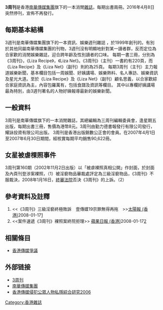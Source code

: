 {{multiple issues|
{{citation style|time=2018-05-20T10:01:47+00:00}}
{{no footnotes|time=2018-05-20T10:01:47+00:00}}
{{refimprove|time=2018-05-20T10:01:47+00:00}}
}}
'''3周刊'''是香港[[南華傳媒集團|南華傳媒集團]]旗下的一本消閒[[雜誌|雜誌]]，每期出書兩冊。2016年4月8日突然停刊，宣佈不再發行。

== 每期基本結構 ==
3週刊是南華傳媒集團旗下的一本資訊、娛樂週刊雜誌 ，於1999年創刊的。有別於其他同屬南華傳媒集團的刊物，3週刊沒有明顯地針對某一讀者群，反而定位為合家歡的消閒娛樂雜誌，迎合跨年齡及性別讀者的口味。
每期一書三冊，分別為《3周刊》，《Liza Recipe》，《Liza Net》。《3周刊》（主刊）一書約有220頁，而《Liza Recipe》及《Liza Net》（副刊）則約為25頁。
每期3周刊（主刊）主力報道娛樂新聞，基本欄目包括一周娛聞、好姨講場、娛樂熱料、名人專訪、娛樂資訊及星光大道。至於《Liza Recipe》及《Liza Net》（副刊）顧名思義，以合家歡綜合家庭資訊為主，內容包羅萬有，包括食譜及資訊等欄目。
其中以專欄好姨講場最為特別，由3週刊著名的人物好姨報導最新的娛樂新聞。

== 一般資料 ==
3周刊是南華傳媒旗下的一本消閒雜誌，其總編輯為三周刊編輯委員會，逢星期五出版，每期出書三冊，售價為港幣8元。3周刊由勤力德書報發行有限公司發行，耀詠投資有限公司出版。
3周刊是香港出版銷數公正會的會員。在2007年4月1日至2007年6月30日期間，經核實每期平均銷售90,622冊。

== 女星被虐棵照事件 ==
3周刊第160期（2002年11月2日出版）以「被虐裸照真相公開」作封面，於封面及內頁刊登涉案裸照，（1）被淫褻物品審裁處評定為三級淫褻物品，《3周刊》不服裁決，2008年1月16日，[[終審法院|終審法院]]否決《3周刊》的上訴。（2）

== 參考資料及註釋 ==
#<<《3周刊》三級淫褻終極敗訴　壹傳媒19宗罪無得再拖　>>[[太陽報_(香港)|太陽報 (香港)]]2008-01-17[http://the-sun.on.cc/channels/news/20080117/]{{Wayback|url=http://the-sun.on.cc/channels/news/20080117/ |date=20080518103047 }}
#<<案件速遞《3周刊》裸照案終院拒理>> [[蘋果日報_(香港)|蘋果日報 (香港)]]2008-01-17[https://web.archive.org/web/20080309191118/http://www1.appledaily.atnext.com/template/apple/art_main.cfm?iss_id=20080117&sec_id=4104&subsec_id=12740&art_id=10652922&cat_id=7349337]

<div class="references-small">

</div>

== 相關條目 ==
*[[香港傳媒爭議|香港傳媒爭議]]

== 外部链接 ==
* [https://web.archive.org/web/20080310003029/http://www.3weekly.com/ 3周刊]
* [http://www.scmedia.com.hk/share/menu/aboutus.htm/ 南華傳媒集團]{{Wayback|url=http://www.scmedia.com.hk/share/menu/aboutus.htm/ |date=20191002164049 }}
* [https://web.archive.org/web/20071006032757/http://hkupop.hku.hk/chinese/report/Entertainment/findings.html 香港傳媒侵犯公眾人物私隱綜合研究2006]

[[Category:香港雜誌|Category:香港雜誌]]